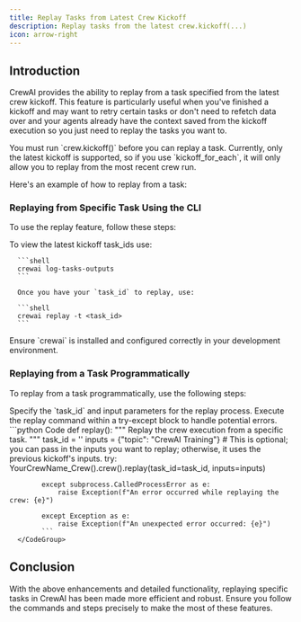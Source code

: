 ```yaml
---
title: Replay Tasks from Latest Crew Kickoff
description: Replay tasks from the latest crew.kickoff(...)
icon: arrow-right
---
```


## Introduction

CrewAI provides the ability to replay from a task specified from the latest crew kickoff. This feature is particularly useful when you've finished a kickoff and may want to retry certain tasks or don't need to refetch data over and your agents already have the context saved from the kickoff execution so you just need to replay the tasks you want to.

<Note>
    You must run `crew.kickoff()` before you can replay a task. 
    Currently, only the latest kickoff is supported, so if you use `kickoff_for_each`, it will only allow you to replay from the most recent crew run.
</Note>

Here's an example of how to replay from a task:

### Replaying from Specific Task Using the CLI

To use the replay feature, follow these steps:

<Steps>
   <Step title="Open your terminal or command prompt.">
   </Step>
   <Step title="Navigate to the directory where your CrewAI project is located.">
   </Step>
   <Step title="Run the following commands:">
      To view the latest kickoff task_ids use:

      ```shell
      crewai log-tasks-outputs
      ```

      Once you have your `task_id` to replay, use:

      ```shell
      crewai replay -t <task_id>
      ```
   </Step>
</Steps>

<Note>
    Ensure `crewai` is installed and configured correctly in your development environment.
</Note>

### Replaying from a Task Programmatically

To replay from a task programmatically, use the following steps:

<Steps>
   <Step title="Specify the `task_id` and input parameters for the replay process.">
      Specify the `task_id` and input parameters for the replay process.
   </Step>
   <Step title="Execute the replay command within a try-except block to handle potential errors.">
      Execute the replay command within a try-except block to handle potential errors.
      <CodeGroup>
          ```python Code
            def replay():
            """
            Replay the crew execution from a specific task.
            """
            task_id = '<task_id>'
            inputs = {"topic": "CrewAI Training"}  # This is optional; you can pass in the inputs you want to replay; otherwise, it uses the previous kickoff's inputs.
            try:
                YourCrewName_Crew().crew().replay(task_id=task_id, inputs=inputs)

            except subprocess.CalledProcessError as e:
                raise Exception(f"An error occurred while replaying the crew: {e}")

            except Exception as e:
                raise Exception(f"An unexpected error occurred: {e}")
            ```
      </CodeGroup>
   </Step>
</Steps>

## Conclusion

With the above enhancements and detailed functionality, replaying specific tasks in CrewAI has been made more efficient and robust. 
Ensure you follow the commands and steps precisely to make the most of these features.
